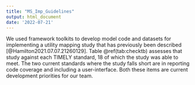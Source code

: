 ```yaml
---
title: "MS_Imp_Guidelines"
output: html_document
date: '2022-07-21'
---
```


We used framework toolkits to develop model code and datasets for implementing a utility mapping study that has previously been described [@Hamilton2021.07.07.21260129]. Table \@ref(tab:checktb) assesses that study against each TIMELY standard, 18 of which the study was able to meet. The two current standards where the study falls short are in reporting code coverage and including a user-interface. Both these items are current development priorities for our team.